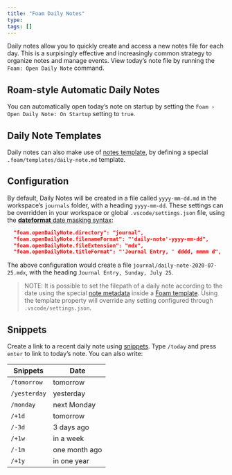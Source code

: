```yaml
---
title: "Foam Daily Notes"
type:
tags: []
---
```


Daily notes allow you to quickly create and access a new notes file for each day.
This is a surpisingly effective and increasingly common strategy to organize
notes and manage events. View today's note file by running the 
`Foam: Open Daily Note` command.

## Roam-style Automatic Daily Notes

You can automatically open today's note on startup by setting the 
`Foam › Open Daily Note: On Startup` setting to `true`.

## Daily Note Templates

Daily notes can also make use of [notes template](foam-templates.qmd), by defining
a special `.foam/templates/daily-note.md` template.

## Configuration

By default, Daily Notes will be created in a file called `yyyy-mm-dd.md` in the
workspace's `journals` folder, with a heading `yyyy-mm-dd`. These settings can
be overridden in your workspace or global `.vscode/settings.json` file, using
the [**dateformat** date masking syntax](https://github.com/felixge/node-dateformat#mask-options):

```json
  "foam.openDailyNote.directory": "journal",
  "foam.openDailyNote.filenameFormat": "'daily-note'-yyyy-mm-dd",
  "foam.openDailyNote.fileExtension": "mdx",
  "foam.openDailyNote.titleFormat": "'Journal Entry, ' dddd, mmmm d",
```

The above configuration would create a file `journal/daily-note-2020-07-25.mdx`,
with the heading `Journal Entry, Sunday, July 25`.

> NOTE: It is possible to set the filepath of a daily note according to the date
using the special [note metadata](foam-yaml.qmd) inside a [Foam template](foam-templates.qmd).
Using the template property will override any setting configured through `.vscode/settings.json`.

## Snippets

Create a link to a recent daily note using [snippets](vscode-snippet.qmd). Type
`/today` and press `enter` to link to today's note. You can also write:

| Snippets      | Date          |
| ------------ | ------------- |
| `/tomorrow`  | tomorrow      |
| `/yesterday` | yesterday     |
| `/monday`    | next Monday   |
| `/+1d`       | tomorrow      |
| `/-3d`       | 3 days ago    |
| `/+1w`       | in a week     |
| `/-1m`       | one month ago |
| `/+1y`       | in one year   |
